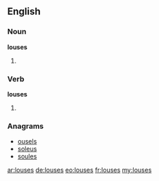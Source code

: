 ==English==

===Noun===
'''louses'''
# {{context|nonstandard|lang=en}} {{plural of|louse}}

===Verb===
'''louses'''
# {{en-third-person singular of|louse}}

===Anagrams===
* [[ousels#English|ousels]]
* [[soleus#English|soleus]]
* [[soules#English|soules]]

[[ar:louses]]
[[de:louses]]
[[eo:louses]]
[[fr:louses]]
[[my:louses]]
